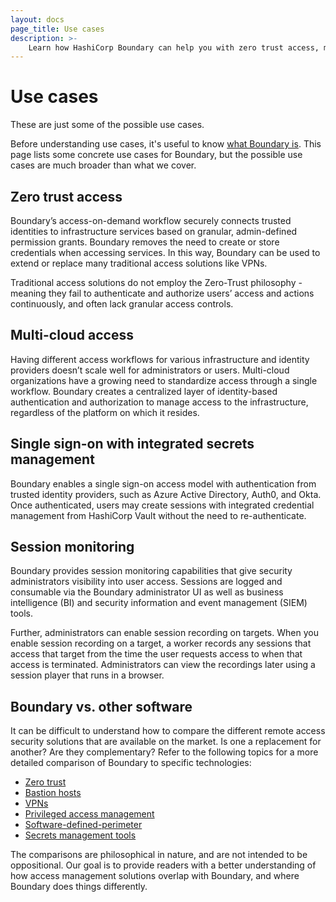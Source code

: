 ```yaml
---
layout: docs
page_title: Use cases
description: >-
    Learn how HashiCorp Boundary can help you with zero trust access, multi-cloud access, single-sign on with integrated secrets management, and session monitoring.
---
```


# Use cases

<Note>

These are just some of the possible use cases.

</Note>

Before understanding use cases, it's useful to know [what Boundary is](/boundary/docs/what-is-boundary). This page lists some concrete use cases for Boundary, but the possible use cases are much broader than what we cover.

## Zero trust access

Boundary’s access-on-demand workflow securely connects trusted identities to infrastructure services based on granular, admin-defined permission grants. Boundary removes the need to create or store credentials when accessing services. In this way, Boundary can be used to extend or replace many traditional access solutions like VPNs.

Traditional access solutions do not employ the Zero-Trust philosophy - meaning they fail to authenticate and authorize users’ access and actions continuously, and often lack granular access controls.

## Multi-cloud access

Having different access workflows for various infrastructure and identity providers doesn’t scale well for administrators or users. Multi-cloud organizations have a growing need to standardize access through a single workflow. Boundary creates a centralized layer of identity-based authentication and authorization to manage access to the infrastructure, regardless of the platform on which it resides.

## Single sign-on with integrated secrets management

Boundary enables a single sign-on access model with authentication from trusted identity providers, such as Azure Active Directory, Auth0, and Okta. Once authenticated, users may create sessions with integrated credential management from HashiCorp Vault without the need to re-authenticate.

## Session monitoring

Boundary provides session monitoring capabilities that give security administrators visibility into user access. Sessions are logged and consumable via the Boundary administrator UI as well as business intelligence (BI) and security information and event management (SIEM) tools.

Further, administrators can enable session recording on targets.
When you enable session recording on a target, a worker records any sessions that access that target from the time the user requests access to when that access is terminated.
Administrators can view the recordings later using a session player that runs in a browser.

## Boundary vs. other software

It can be difficult to understand how to compare the different remote access security solutions that are available on the market.
Is one a replacement for another?
Are they complementary?
Refer to the following topics for a more detailed comparison of Boundary to specific technologies:

- [Zero trust](/boundary/docs/overview/zero-trust)
- [Bastion hosts](/boundary/docs/overview/bastion-hosts)
- [VPNs](/boundary/docs/overview/vpn)
- [Privileged access management](/boundary/docs/overview/pam)
- [Software-defined-perimeter](/boundary/docs/overview/sdp)
- [Secrets management tools](/boundary/docs/overview/secrets-management)

The comparisons are philosophical in nature, and are not intended to be oppositional.
Our goal is to provide readers with a better understanding of how access management solutions overlap with Boundary, and where Boundary does things differently.